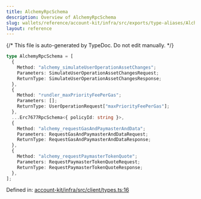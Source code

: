 ```yaml
---
title: AlchemyRpcSchema
description: Overview of AlchemyRpcSchema
slug: wallets/reference/account-kit/infra/src/exports/type-aliases/AlchemyRpcSchema
layout: reference
---
```


{/* This file is auto-generated by TypeDoc. Do not edit manually. */}

```ts
type AlchemyRpcSchema = [
  {
    Method: "alchemy_simulateUserOperationAssetChanges";
    Parameters: SimulateUserOperationAssetChangesRequest;
    ReturnType: SimulateUserOperationAssetChangesResponse;
  },
  {
    Method: "rundler_maxPriorityFeePerGas";
    Parameters: [];
    ReturnType: UserOperationRequest["maxPriorityFeePerGas"];
  },
  ...Erc7677RpcSchema<{ policyId: string }>,
  {
    Method: "alchemy_requestGasAndPaymasterAndData";
    Parameters: RequestGasAndPaymasterAndDataRequest;
    ReturnType: RequestGasAndPaymasterAndDataResponse;
  },
  {
    Method: "alchemy_requestPaymasterTokenQuote";
    Parameters: RequestPaymasterTokenQuoteRequest;
    ReturnType: RequestPaymasterTokenQuoteResponse;
  },
];
```

Defined in: [account-kit/infra/src/client/types.ts:16](https://github.com/alchemyplatform/aa-sdk/blob/08ef11b1fc98663df6a97fa93722c7f14b33f1cc/account-kit/infra/src/client/types.ts#L16)
